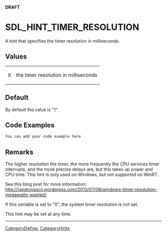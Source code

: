 <span color="red">'''DRAFT'''</span>

<!-- #*^*^*^*^*See http://wiki.libsdl.org/moin.cgi/SGEnumerations for details on editing this page*^*^*^*^* -->


= SDL_HINT_TIMER_RESOLUTION =
A hint that specifies the timer resolution in milliseconds.




== Values ==
{|
|X
|the timer resolution in milliseconds
|}


== Default ==
By default the value is "1".


== Code Examples ==
<syntaxhighlight lang='c++'>
You can add your code example here
</syntaxhighlight>

<!-- #Leave this section as-is unless you have a code example to put in.  In that case, replace You can add your code example here with your code example following the Style Guide instructions.  Leave the rest of the markup alone and delete this comment. -->


== Remarks ==
The higher resolution the timer, the more frequently the CPU services timer interrupts, and the more precise delays are, but this takes up power and CPU time. This hint is only used on Windows, but not supported on WinRT.

See this blog post for more information:
http://randomascii.wordpress.com/2013/07/08/windows-timer-resolution-megawatts-wasted/

If this variable is set to "0", the system timer resolution is not set.

This hint may be set at any time.

----
[[CategoryDefine]], [[CategoryHints]]
<!-- #See the Style Guide for instructions on editing the footer. -->
